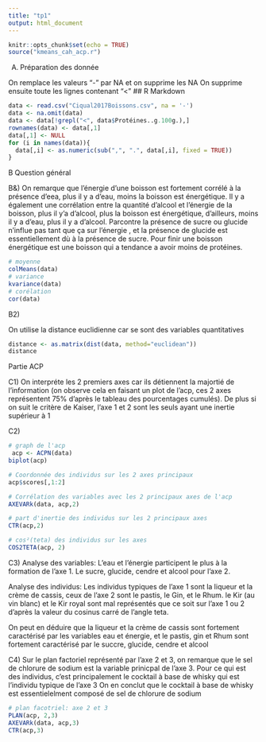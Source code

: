 ```yaml
---
title: "tp1"
output: html_document
---
```


```r
knitr::opts_chunk$set(echo = TRUE)
source("kmeans_cah_acp.r")
```


A) Préparation des donnée

On remplace les valeurs "-" par NA et on supprime les NA
On supprime ensuite toute les lignes contenant "<"
## R Markdown
```r
data <- read.csv("Ciqual2017Boissons.csv", na = '-')
data <- na.omit(data)
data <- data[!grepl("<", data$Protéines..g.100g.),]
rownames(data) <- data[,1] 
data[,1] <- NULL
for (i in names(data)){
  data[,i] <- as.numeric(sub(",", ".", data[,i], fixed = TRUE))
}
```

B Question général

B&)
On remarque que l'énergie d'une boisson est fortement corrélé à la présence d'eea,
plus il y a d'eau, moins la boisson est énergétique. Il y a également une corrélation entre
la quantité d'alcool et l'énergie de la boisson, plus il y'a d'alcool, plus la boisson
est énergétique, d'ailleurs, moins il y a d'eau, plus il y a d'alcool.
Parcontre la présence de sucre ou glucide n'influe pas tant que ça sur l'énergie
, et la présence de glucide est essentiellement dù à la présence de sucre. Pour finir une boisson 
énergétique est une boisson qui a tendance a avoir moins de protéines.

```r
# moyenne
colMeans(data)
# variance
kvariance(data)
# corélation
cor(data)
```

B2)

On utilise la distance euclidienne car se sont des variables quantitatives

```r
distance <- as.matrix(dist(data, method="euclidean"))
distance
```

Partie ACP

C1) On interpréte les 2 premiers axes car ils détiennent la majortié de l'information (on observe
cela en faisant un plot de l'acp, ces 2 axes représentent 75% d'après le tableau des pourcentages cumulés). De plus si on suit le critère de Kaiser, l'axe 1 et 2 sont les seuls ayant une 
inertie supérieur à 1

C2)
```r

# graph de l'acp
 acp <- ACPN(data)
biplot(acp)

# Coordonnée des individus sur les 2 axes principaux
acp$scores[,1:2]

# Corrélation des variables avec les 2 principaux axes de l'acp
AXEVARk(data, acp,2)

# part d'inertie des individus sur les 2 principaux axes
CTR(acp,2)

# cos²(teta) des individus sur les axes
COS2TETA(acp, 2)
```

C3)
Analyse des variables:
L'eau et l'énergie participent le plus à la formation de l'axe 1.
Le sucre, glucide, cendre et alcool pour l'axe 2.

Analyse des individus:
Les individus typiques de l'axe 1 sont la liqueur et la crème de cassis,
ceux de l'axe 2 sont le pastis, le Gin, et le Rhum.
le Kir (au vin blanc) et le Kir royal sont mal représentés que ce soit sur l'axe 1 ou 2 d'après la valeur du cosinus carré de l'angle teta.

On peut en déduire que la liqueur et la crème de cassis sont fortement caractérisé par les
variables eau et énergie, et le pastis, gin et Rhum sont fortement caractérisé par le succre,
glucide, cendre et alcool

C4)
Sur le plan factoriel représenté par l'axe 2 et 3, on remarque que le sel de chlorure
de sodium est la variable prinicpal de l'axe 3.
Pour ce qui est des individus, c'est principalement le cocktail à base de whisky
qui est l'individu typique de l'axe 3
On en conclut que le cocktail à base de whisky est essentielelment composé de sel de 
chlorure de sodium


```r
# plan facotriel: axe 2 et 3
PLAN(acp, 2,3)
AXEVARk(data, acp,3)
CTR(acp,3)
```
